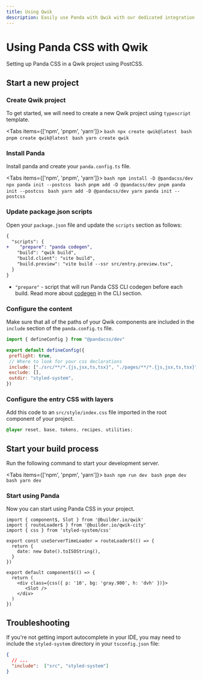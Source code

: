 ```yaml
---
title: Using Qwik
description: Easily use Panda with Qwik with our dedicated integration.
---
```


# Using Panda CSS with Qwik

Setting up Panda CSS in a Qwik project using PostCSS.

## Start a new project

<Steps>

### Create Qwik project

To get started, we will need to create a new Qwik project using `typescript` template.

<Tabs items={['npm', 'pnpm', 'yarn']}>
  <Tab>
    ```bash
    npx create qwik@latest
    ```
  </Tab>
  <Tab>
    ```bash
    pnpm create qwik@latest
    ```
  </Tab>
  <Tab>
    ```bash
    yarn create qwik
    ```
  </Tab>
</Tabs>


### Install Panda

Install panda and create your `panda.config.ts` file.

<Tabs items={['npm', 'pnpm', 'yarn']}>
  <Tab>
    ```bash
    npm install -D @pandacss/dev
    npx panda init --postcss
    ```
  </Tab>
  <Tab>
    ```bash
    pnpm add -D @pandacss/dev
    pnpm panda init --postcss
    ```
  </Tab>
  <Tab>
    ```bash
    yarn add -D @pandacss/dev
    yarn panda init --postcss
    ```
  </Tab>
</Tabs>

### Update package.json scripts

Open your `package.json` file and update the `scripts` section as follows:

```diff {3} filename="package.json"
{
  "scripts": {
+    "prepare": "panda codegen",
    "build": "qwik build",
    "build.client": "vite build",
    "build.preview": "vite build --ssr src/entry.preview.tsx",
  }
}
```
- `"prepare"` - script that will run Panda CSS CLI codegen before each build. Read more about [codegen](/docs/references/cli#panda-codegen) in the CLI section.

### Configure the content

Make sure that all of the paths of your Qwik components are included in the `include` section of the `panda.config.ts` file.

```js {6} filename="panda.config.ts"
import { defineConfig } from "@pandacss/dev"

export default defineConfig({
 preflight: true,
 // Where to look for your css declarations
 include: ["./src/**/*.{js,jsx,ts,tsx}", "./pages/**/*.{js,jsx,ts,tsx}"],
 exclude: [],
 outdir: "styled-system",
})
```

### Configure the entry CSS with layers

Add this code to an `src/style/index.css` file imported in the root component of your project.

```css filename="src/global.css"
@layer reset, base, tokens, recipes, utilities;
```

## Start your build process

Run the following command to start your development server.

<Tabs items={['npm', 'pnpm', 'yarn']}>
  <Tab>
    ```bash
    npm run dev
    ```
  </Tab>
  <Tab>
    ```bash
    pnpm dev
    ```
  </Tab>
  <Tab>
    ```bash
    yarn dev
    ```
  </Tab>
</Tabs>

### Start using Panda

Now you can start using Panda CSS in your project.

```tsx filename="src/routes/layout.tsx"
import { component$, Slot } from '@builder.io/qwik'
import { routeLoader$ } from '@builder.io/qwik-city'
import { css } from 'styled-system/css'

export const useServerTimeLoader = routeLoader$(() => {
  return {
    date: new Date().toISOString(),
  }
})

export default component$(() => {
  return (
    <div class={css({ p: '10', bg: 'gray.900', h: 'dvh' })}>
       <Slot />
    </div>
  )
})
```

</Steps>

## Troubleshooting

If you're not getting import autocomplete in your IDE, you may need to include the `styled-system` directory in your `tsconfig.json` file:

```json filename="tsconfig.json"
{
  // ...
  "include":  ["src", "styled-system"]
}
```
